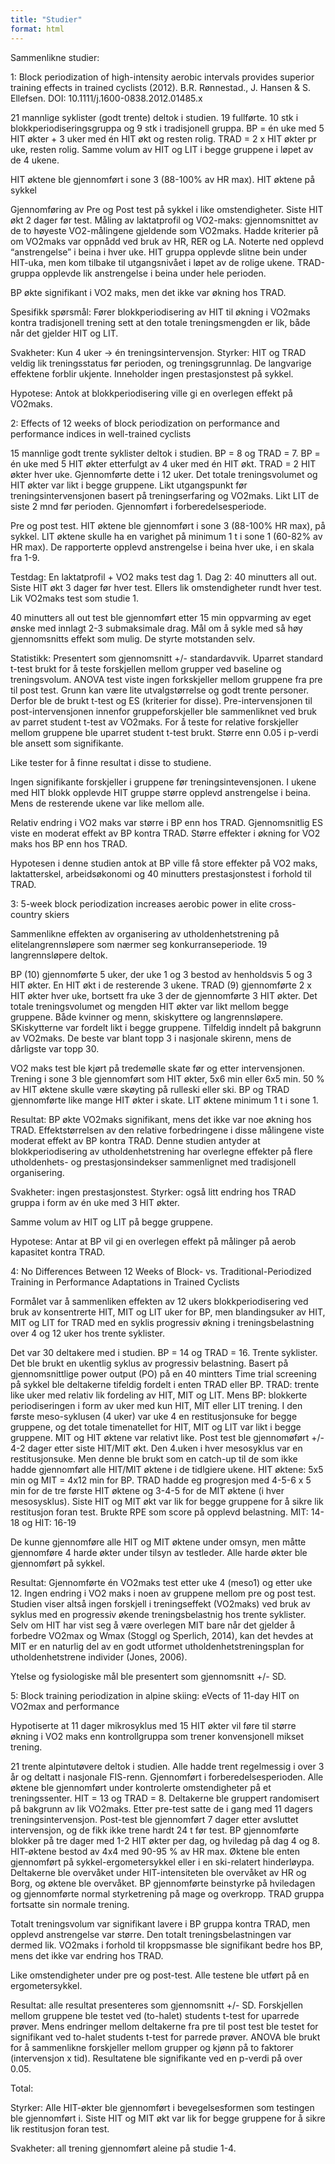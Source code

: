 ```yaml
---
title: "Studier"
format: html
---
```


Sammenlikne studier: 

1: Block periodization of high-intensity aerobic intervals provides superior training effects in trained cyclists (2012). B.R. Rønnestad., J. Hansen & S. Ellefsen. DOI: 10.1111/j.1600-0838.2012.01485.x 

21 mannlige syklister (godt trente) deltok i studien. 19 fullførte. 10 stk i blokkperiodiseringsgruppa og 9 stk i tradisjonell gruppa. BP = én uke med 5 HIT økter + 3 uker med én HIT økt og resten rolig. TRAD = 2 x HIT økter pr uke, resten rolig. Samme volum av HIT og LIT i begge gruppene i løpet av de 4 ukene. 

HIT øktene ble gjennomført i sone 3 (88-100% av HR max). HIT øktene på sykkel 

Gjennomføring av Pre og Post test på sykkel i like omstendigheter. Siste HIT økt 2 dager før test. Måling av laktatprofil og VO2-maks: gjennomsnittet av de to høyeste VO2-målingene gjeldende som VO2maks. Hadde kriterier på om VO2maks var oppnådd ved bruk av HR, RER og LA. Noterte ned opplevd "anstrengelse" i beina i hver uke. HIT gruppa opplevde slitne bein under HIT-uka, men kom tilbake til utgangsnivået i løpet av de rolige ukene. TRAD-gruppa opplevde lik anstrengelse i beina under hele perioden. 

BP økte signifikant i VO2 maks, men det ikke var økning hos TRAD. 

Spesifikk spørsmål: Fører blokkperiodisering av HIT til økning i VO2maks kontra tradisjonell trening sett at den totale treningsmengden er lik, både når det gjelder HIT og LIT. 

Svakheter: Kun 4 uker -> én treningsintervensjon. 
Styrker: HIT og TRAD veldig lik treningsstatus før perioden, og treningsgrunnlag. De langvarige effektene forblir ukjente. Inneholder ingen prestasjonstest på sykkel.  

Hypotese: Antok at blokkperiodisering ville gi en overlegen effekt på VO2maks. 


2: Effects of 12 weeks of block periodization on performance and performance indices in well-trained cyclists

15 mannlige godt trente syklister deltok i studien. BP = 8 og TRAD = 7. BP = én uke med 5 HIT økter etterfulgt av 4 uker med én HIT økt. TRAD = 2 HIT økter hver uke. Gjennomførte dette i 12 uker. Det totale treningsvolumet og HIT økter var likt i begge gruppene. Likt utgangspunkt før treningsintervensjonen basert på treningserfaring og VO2maks. Likt LIT de siste 2 mnd før perioden. Gjennomført i forberedelsesperiode. 

Pre og post test. HIT øktene ble gjennomført i sone 3 (88-100% HR max), på sykkel. LIT øktene skulle ha en varighet på minimum 1 t i sone 1 (60-82% av HR max). De rapporterte opplevd anstrengelse i beina hver uke, i en skala fra 1-9. 

Testdag: En laktatprofil + VO2 maks test dag 1. Dag 2: 40 minutters all out. Siste HIT økt 3 dager før hver test. Ellers lik omstendigheter rundt hver test. Lik VO2maks test som studie 1. 

40 minutters all out test ble gjennomført etter 15 min oppvarming av eget ønske med innlagt 2-3 submaksimale drag. Mål om å sykle med så høy gjennomsnitts effekt som mulig. De styrte motstanden selv.

Statistikk: Presentert som gjennomsnitt +/- standardavvik. Uparret standard t-test brukt for å teste forskjellen mellom grupper ved baseline og treningsvolum. ANOVA test viste ingen forkskjeller mellom gruppene fra pre til post test. Grunn kan være lite utvalgstørrelse og godt trente personer. Derfor ble de brukt t-test og ES (kriterier for disse). Pre-intervensjonen til post-intervensjonen innenfor gruppeforskjeller ble sammenliknet ved bruk av parret student t-test av VO2maks. For å teste for relative forskjeller mellom gruppene ble uparret student t-test brukt. Større enn 0.05 i p-verdi ble ansett som signifikante. 

Like tester for å finne resultat i disse to studiene. 

Ingen signifikante forskjeller i gruppene før treningsintevensjonen. I ukene med HIT blokk opplevde HIT gruppe større opplevd anstrengelse i beina. Mens de resterende ukene var like mellom alle. 

Relativ endring i VO2 maks var større i BP enn hos TRAD. Gjennomsnitlig ES viste en moderat effekt av BP kontra TRAD. Større effekter i økning for VO2 maks hos BP enn hos TRAD. 

Hypotesen i denne studien antok at BP ville få store effekter på VO2 maks, laktatterskel, arbeidsøkonomi og 40 minutters prestasjonstest i forhold til TRAD. 

3: 5-week block periodization increases aerobic power in elite cross-country skiers

Sammenlikne effekten av organisering av utholdenhetstrening på elitelangrennsløpere som nærmer seg konkurranseperiode. 19 langrennsløpere deltok. 

BP (10) gjennomførte 5 uker, der uke 1 og 3 bestod av henholdsvis 5 og 3 HIT økter. En HIT økt i de resterende 3 ukene. TRAD (9) gjennomførte 2 x HIT økter hver uke, bortsett fra uke 3 der de gjennomførte 3 HIT økter. Det totale treningsvolumet og mengden HIT økter var likt mellom begge gruppene. Både kvinner og menn, skiskyttere og langrennsløpere. SKiskytterne var fordelt likt i begge gruppene. Tilfeldig inndelt på bakgrunn av VO2maks. De beste var blant topp 3 i nasjonale skirenn, mens de dårligste var topp 30. 

VO2 maks test ble kjørt på tredemølle skate før og etter intervensjonen. Trening i sone 3 ble gjennomført som HIT økter, 5x6 min eller 6x5 min. 50 % av HIT øktene skulle være skøyting på rulleski eller ski. BP og TRAD gjennomførte like mange HIT økter i skate. LIT øktene minimum 1 t i sone 1. 

Resultat: BP økte VO2maks signifikant, mens det ikke var noe økning hos TRAD. Effektstørrelsen av den relative forbedringene i disse målingene viste moderat effekt av BP kontra TRAD. Denne studien antyder at blokkperiodisering av utholdenhetstrening har overlegne effekter på flere utholdenhets- og prestasjonsindekser sammenlignet med tradisjonell organisering. 

Svakheter: ingen prestasjonstest. 
Styrker: også litt endring hos TRAD gruppa i form av én uke med 3 HIT økter. 

Samme volum av HIT og LIT på begge gruppene. 

Hypotese: Antar at BP vil gi en overlegen effekt på målinger på aerob kapasitet kontra TRAD. 

4: No Differences Between 12 Weeks of Block- vs. Traditional-Periodized Training in Performance Adaptations in Trained Cyclists

Formålet var å sammenliken effekten av 12 ukers blokkperiodisering ved bruk av konsentrerte HIT, MIT og LIT uker for BP, men blandingsuker av HIT, MIT og LIT for TRAD med en syklis progressiv økning i treningsbelastning over 4 og 12 uker hos trente syklister. 

Det var 30 deltakere med i studien. BP = 14 og TRAD = 16. Trente syklister. Det ble brukt en ukentlig syklus av progressiv belastning. Basert på gjennomsnittlige power output (PO) på en 40 mintters Time trial screening på sykkel ble deltakerne tifeldig fordelt i enten TRAD eller BP. TRAD: trente like uker med relativ lik fordeling av HIT, MIT og LIT. Mens BP: blokkerte periodiseringen i form av uker med kun HIT, MIT eller LIT trening. I den første meso-syklusen (4 uker) var uke 4 en restitusjonsuke for begge gruppene, og det totale timenatellet for HIT, MIT og LIT var likt i begge gruppene. MIT og HIT øktene var relativt like. Post test ble gjennomøført +/- 4-2 dager etter siste HIT/MIT økt. Den 4.uken i hver mesosyklus var en restitusjonsuke. Men denne ble brukt som en catch-up til de som ikke hadde gjennomført alle HIT/MIT øktene i de tidlgiere ukene. HIT øktene: 5x5 min og MIT = 4x12 min for BP. TRAD hadde eg progresjon med 4-5-6 x 5 min for de tre første HIT øktene og 3-4-5 for de MIT øktene (i hver mesosysklus).  Siste HIT og MIT økt var lik for begge gruppene for å sikre lik restitusjon foran test.  Brukte RPE som score på opplevd belastning. MIT: 14-18 og HIT: 16-19

De kunne gjennomføre alle HIT og MIT øktene under omsyn, men måtte gjennomføre 4 harde økter under tilsyn av testleder. Alle harde økter ble gjennomført på sykkel. 

Resultat: Gjennomførte én VO2maks test etter uke 4 (meso1) og etter uke 12. Ingen endring i VO2 maks i noen av gruppene mellom pre og post test. Studien viser altså ingen forskjell i treningseffekt (VO2maks) ved bruk av syklus med en progressiv økende treningsbelastnig hos trente syklister. Selv om HIT har vist seg å være overlegen MIT bare når det gjelder å forbedre VO2max og Wmax (Stoggl og Sperlich, 2014), kan det hevdes at MIT er en naturlig del av en godt utformet utholdenhetstreningsplan for utholdenhetstrene individer (Jones, 2006).

Ytelse og fysiologiske mål ble presentert som gjennomsnitt +/- SD. 

5: Block training periodization in alpine skiing: eVects of 11-day HIT on VO2max and performance

Hypotiserte at 11 dager mikrosyklus med 15 HIT økter vil føre til større økning i VO2 maks enn kontrollgruppa som trener konvensjonell mikset trening. 

21 trente alpintutøvere deltok i studien. Alle hadde trent regelmessig i over 3 år og deltatt i nasjonale FIS-renn. Gjennomført i forberedelsesperioden. Alle øktene ble gjennomført under kontrolerte omstendigheter på et treningssenter. HIT = 13 og TRAD = 8. Deltakerne ble gruppert randomisert på bakgrunn av lik VO2maks. Etter pre-test satte de i gang med 11 dagers treningsintervensjon. Post-test ble gjennomført 7 dager etter avsluttet intervensjon, og de fikk ikke trene hardt 24 t før test. BP gjennomførte blokker på tre dager med 1-2 HIT økter per dag, og hviledag på dag 4 og 8. HIT-øktene bestod av 4x4 med 90-95 % av HR max. Øktene ble enten gjennomført på sykkel-ergometersykkel eller i en ski-relatert hinderløypa. Deltakerne ble overvåket under HIT-intensiteten ble overvåket av HR og Borg, og øktene ble overvåket. BP gjennomførte beinstyrke på hviledagen og gjennomførte normal styrketrening på mage og overkropp. TRAD gruppa fortsatte sin normale trening. 

Totalt treningsvolum var signifikant lavere i BP gruppa kontra TRAD, men opplevd anstrengelse var større. Den totalt treningsbelastningen var dermed lik. VO2maks i forhold til kroppsmasse ble signifikant bedre hos BP, mens det ikke var endring hos TRAD. 

Like omstendigheter under pre og post-test. Alle testene ble utført på en ergometersykkel. 

Resultat: alle resultat presenteres som gjennomsnitt +/- SD. Forskjellen mellom gruppene ble testet ved (to-halet) students t-test for uparrede prøver. Mens endringer mellom deltakerne fra pre til post test ble testet for signifikant ved to-halet students t-test for parrede prøver. ANOVA ble brukt for å sammenlikne forskjeller mellom grupper og kjønn på to faktorer (intervensjon x tid). Resultatene ble signifikante ved en p-verdi på over 0.05. 




Total: 

Styrker: Alle HIT-økter ble gjennomført i bevegelsesformen som testingen ble gjennomført i. 
Siste HIT og MIT økt var lik for begge gruppene for å sikre lik restitusjon foran test.  

Svakheter: all trening gjennomført aleine på studie 1-4. 
